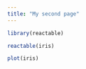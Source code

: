 ```yaml
--- 
title: "My second page"
---
```


```r
library(reactable)
```

```r
reactable(iris)
```

```r
plot(iris)
```

